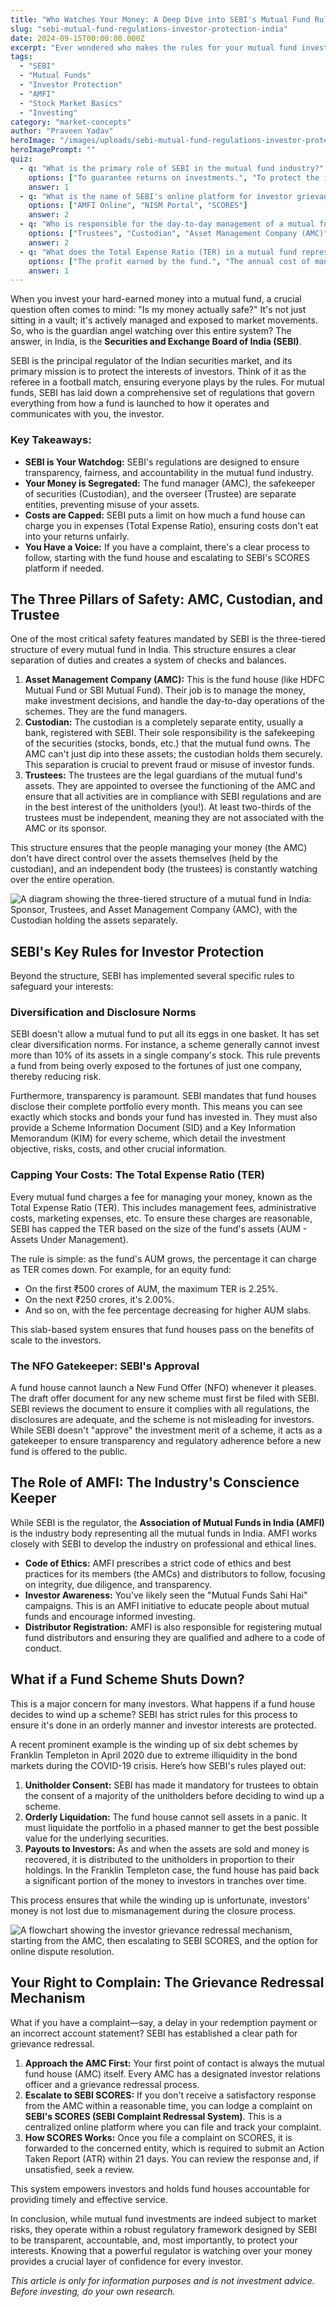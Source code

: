 ```yaml
---
title: "Who Watches Your Money: A Deep Dive into SEBI's Mutual Fund Rules"
slug: "sebi-mutual-fund-regulations-investor-protection-india"
date: 2024-09-15T00:00:00.000Z
excerpt: "Ever wondered who makes the rules for your mutual fund investments? This guide breaks down SEBI's regulations, the role of AMFI, and the safety nets that protect your hard-earned money in the Indian mutual fund industry."
tags:
  - "SEBI"
  - "Mutual Funds"
  - "Investor Protection"
  - "AMFI"
  - "Stock Market Basics"
  - "Investing"
category: "market-concepts"
author: "Praveen Yadav"
heroImage: "/images/uploads/sebi-mutual-fund-regulations-investor-protection-india/hero-image.jpg"
heroImagePrompt: ""
quiz:
  - q: "What is the primary role of SEBI in the mutual fund industry?"
    options: ["To guarantee returns on investments.", "To protect the interests of investors and regulate the market.", "To directly manage mutual fund schemes."]
    answer: 1
  - q: "What is the name of SEBI's online platform for investor grievance redressal?"
    options: ["AMFI Online", "NISM Portal", "SCORES"]
    answer: 2
  - q: "Who is responsible for the day-to-day management of a mutual fund's portfolio?"
    options: ["Trustees", "Custodian", "Asset Management Company (AMC)"]
    answer: 2
  - q: "What does the Total Expense Ratio (TER) in a mutual fund represent?"
    options: ["The profit earned by the fund.", "The annual cost of managing and operating the fund.", "The tax paid by the fund house."]
    answer: 1
---
```


When you invest your hard-earned money into a mutual fund, a crucial question often comes to mind: "Is my money actually safe?" It's not just sitting in a vault; it's actively managed and exposed to market movements. So, who is the guardian angel watching over this entire system? The answer, in India, is the **Securities and Exchange Board of India (SEBI)**.

SEBI is the principal regulator of the Indian securities market, and its primary mission is to protect the interests of investors. Think of it as the referee in a football match, ensuring everyone plays by the rules. For mutual funds, SEBI has laid down a comprehensive set of regulations that govern everything from how a fund is launched to how it operates and communicates with you, the investor.

### Key Takeaways:

*   **SEBI is Your Watchdog:** SEBI's regulations are designed to ensure transparency, fairness, and accountability in the mutual fund industry.
*   **Your Money is Segregated:** The fund manager (AMC), the safekeeper of securities (Custodian), and the overseer (Trustee) are separate entities, preventing misuse of your assets.
*   **Costs are Capped:** SEBI puts a limit on how much a fund house can charge you in expenses (Total Expense Ratio), ensuring costs don't eat into your returns unfairly.
*   **You Have a Voice:** If you have a complaint, there's a clear process to follow, starting with the fund house and escalating to SEBI's SCORES platform if needed.

## The Three Pillars of Safety: AMC, Custodian, and Trustee

One of the most critical safety features mandated by SEBI is the three-tiered structure of every mutual fund in India. This structure ensures a clear separation of duties and creates a system of checks and balances.

1.  **Asset Management Company (AMC):** This is the fund house (like HDFC Mutual Fund or SBI Mutual Fund). Their job is to manage the money, make investment decisions, and handle the day-to-day operations of the schemes. They are the fund managers.
2.  **Custodian:** The custodian is a completely separate entity, usually a bank, registered with SEBI. Their sole responsibility is the safekeeping of the securities (stocks, bonds, etc.) that the mutual fund owns. The AMC can't just dip into these assets; the custodian holds them securely. This separation is crucial to prevent fraud or misuse of investor funds.
3.  **Trustees:** The trustees are the legal guardians of the mutual fund's assets. They are appointed to oversee the functioning of the AMC and ensure that all activities are in compliance with SEBI regulations and are in the best interest of the unitholders (you!). At least two-thirds of the trustees must be independent, meaning they are not associated with the AMC or its sponsor.

This structure ensures that the people managing your money (the AMC) don't have direct control over the assets themselves (held by the custodian), and an independent body (the trustees) is constantly watching over the entire operation.

![A diagram showing the three-tiered structure of a mutual fund in India: Sponsor, Trustees, and Asset Management Company (AMC), with the Custodian holding the assets separately.](/images/uploads/sebi-mutual-fund-regulations-investor-protection-india/mf-structure.png)

## SEBI's Key Rules for Investor Protection

Beyond the structure, SEBI has implemented several specific rules to safeguard your interests:

### Diversification and Disclosure Norms

SEBI doesn't allow a mutual fund to put all its eggs in one basket. It has set clear diversification norms. For instance, a scheme generally cannot invest more than 10% of its assets in a single company's stock. This rule prevents a fund from being overly exposed to the fortunes of just one company, thereby reducing risk.

Furthermore, transparency is paramount. SEBI mandates that fund houses disclose their complete portfolio every month. This means you can see exactly which stocks and bonds your fund has invested in. They must also provide a Scheme Information Document (SID) and a Key Information Memorandum (KIM) for every scheme, which detail the investment objective, risks, costs, and other crucial information.

### Capping Your Costs: The Total Expense Ratio (TER)

Every mutual fund charges a fee for managing your money, known as the Total Expense Ratio (TER). This includes management fees, administrative costs, marketing expenses, etc. To ensure these charges are reasonable, SEBI has capped the TER based on the size of the fund's assets (AUM - Assets Under Management).

The rule is simple: as the fund's AUM grows, the percentage it can charge as TER comes down. For example, for an equity fund:
*   On the first ₹500 crores of AUM, the maximum TER is 2.25%.
*   On the next ₹250 crores, it's 2.00%.
*   And so on, with the fee percentage decreasing for higher AUM slabs.

This slab-based system ensures that fund houses pass on the benefits of scale to the investors.

### The NFO Gatekeeper: SEBI's Approval

A fund house cannot launch a New Fund Offer (NFO) whenever it pleases. The draft offer document for any new scheme must first be filed with SEBI. SEBI reviews the document to ensure it complies with all regulations, the disclosures are adequate, and the scheme is not misleading for investors. While SEBI doesn't "approve" the investment merit of a scheme, it acts as a gatekeeper to ensure transparency and regulatory adherence before a new fund is offered to the public.

## The Role of AMFI: The Industry's Conscience Keeper

While SEBI is the regulator, the **Association of Mutual Funds in India (AMFI)** is the industry body representing all the mutual funds in India. AMFI works closely with SEBI to develop the industry on professional and ethical lines.

*   **Code of Ethics:** AMFI prescribes a strict code of ethics and best practices for its members (the AMCs) and distributors to follow, focusing on integrity, due diligence, and transparency.
*   **Investor Awareness:** You've likely seen the "Mutual Funds Sahi Hai" campaigns. This is an AMFI initiative to educate people about mutual funds and encourage informed investing.
*   **Distributor Registration:** AMFI is also responsible for registering mutual fund distributors and ensuring they are qualified and adhere to a code of conduct.

## What if a Fund Scheme Shuts Down?

This is a major concern for many investors. What happens if a fund house decides to wind up a scheme? SEBI has strict rules for this process to ensure it's done in an orderly manner and investor interests are protected.

A recent prominent example is the winding up of six debt schemes by Franklin Templeton in April 2020 due to extreme illiquidity in the bond markets during the COVID-19 crisis. Here’s how SEBI's rules played out:

1.  **Unitholder Consent:** SEBI has made it mandatory for trustees to obtain the consent of a majority of the unitholders before deciding to wind up a scheme.
2.  **Orderly Liquidation:** The fund house cannot sell assets in a panic. It must liquidate the portfolio in a phased manner to get the best possible value for the underlying securities.
3.  **Payouts to Investors:** As and when the assets are sold and money is recovered, it is distributed to the unitholders in proportion to their holdings. In the Franklin Templeton case, the fund house has paid back a significant portion of the money to investors in tranches over time.

This process ensures that while the winding up is unfortunate, investors' money is not lost due to mismanagement during the closure process.

![A flowchart showing the investor grievance redressal mechanism, starting from the AMC, then escalating to SEBI SCORES, and the option for online dispute resolution.](/images/uploads/sebi-mutual-fund-regulations-investor-protection-india/grievance-redressal-flow.png)

## Your Right to Complain: The Grievance Redressal Mechanism

What if you have a complaint—say, a delay in your redemption payment or an incorrect account statement? SEBI has established a clear path for grievance redressal.

1.  **Approach the AMC First:** Your first point of contact is always the mutual fund house (AMC) itself. Every AMC has a designated investor relations officer and a grievance redressal process.
2.  **Escalate to SEBI SCORES:** If you don't receive a satisfactory response from the AMC within a reasonable time, you can lodge a complaint on **SEBI's SCORES (SEBI Complaint Redressal System)**. This is a centralized online platform where you can file and track your complaint.
3.  **How SCORES Works:** Once you file a complaint on SCORES, it is forwarded to the concerned entity, which is required to submit an Action Taken Report (ATR) within 21 days. You can review the response and, if unsatisfied, seek a review.

This system empowers investors and holds fund houses accountable for providing timely and effective service.

In conclusion, while mutual fund investments are indeed subject to market risks, they operate within a robust regulatory framework designed by SEBI to be transparent, accountable, and, most importantly, to protect your interests. Knowing that a powerful regulator is watching over your money provides a crucial layer of confidence for every investor.

*This article is only for information purposes and is not investment advice. Before investing, do your own research.*